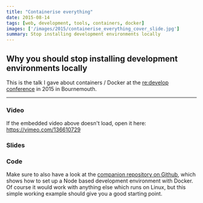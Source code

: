 ```yaml
---
title: "Containerise everything"
date: 2015-08-14
tags: [web, development, tools, containers, docker]
images: ['/images/2015/containerise_everything_cover_slide.jpg']
summary: Stop installing development environments locally
---
```


## Why you should stop installing development environments locally

This is the talk I gave about containers / Docker at the [re:develop conference][1] in 2015 in Bournemouth.

---

### Video

<EmbedVimeo code="136610729" hash="3644bdf7c6" />

If the embedded video above doesn't load, open it here: https://vimeo.com/136610729

### Slides

<EmbedPDF URL="https://www.danieldemmel.me/media/containerise_everything_talk.pdf" />

### Code

Make sure to also have a look at the [companion repository on Github][2], which shows how to set up a Node based development environment with Docker. Of course it would work with anything else which runs on Linux, but this simple working example should give you a good starting point.

[1]: https://redevelop.io
[2]: https://github.com/ustwo/docker-node-boilerplate
